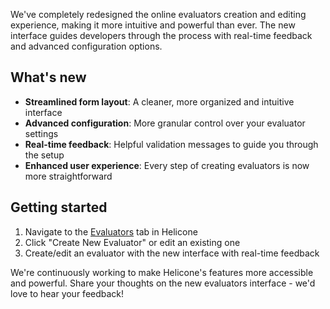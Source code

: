 We've completely redesigned the online evaluators creation and editing experience, making it more intuitive and powerful than ever. The new interface guides developers through the process with real-time feedback and advanced configuration options.

## What's new

- **Streamlined form layout**: A cleaner, more organized and intuitive interface
- **Advanced configuration**: More granular control over your evaluator settings
- **Real-time feedback**: Helpful validation messages to guide you through the setup
- **Enhanced user experience**: Every step of creating evaluators is now more straightforward

## Getting started

1. Navigate to the <a href="https://us.helicone.ai/evaluators" rel="noopener" target="_blank">Evaluators</a> tab in Helicone
2. Click "Create New Evaluator" or edit an existing one
3. Create/edit an evaluator with the new interface with real-time feedback

We're continuously working to make Helicone's features more accessible and powerful. Share your thoughts on the new evaluators interface - we'd love to hear your feedback! 